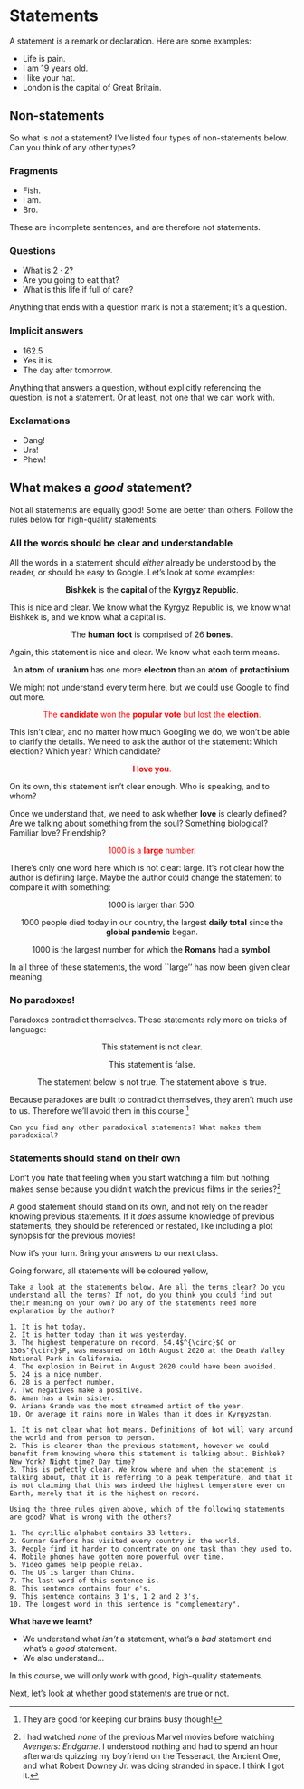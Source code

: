 # Statements

A statement is a remark or declaration. Here are some examples:

- Life is pain.
- I am 19 years old.
- I like your hat.
- London is the capital of Great Britain.

## Non-statements    

So what is *not* a statement? I've listed four types of non-statements below. Can you think of any other types?

### Fragments

- Fish.
- I am.
- Bro.

These are incomplete sentences, and are therefore not statements.
    
### Questions

- What is $2 \cdot 2$?
- Are you going to eat that?
- What is this life if full of care?

Anything that ends with a question mark is not a statement; it's a question.
    
### Implicit answers

- $162.5$
- Yes it is.
- The day after tomorrow.

Anything that answers a question, without explicitly referencing the question, is not a statement. Or at least, not one that we can work with.
    
### Exclamations

- Dang!
- Ura!
- Phew!

## What makes a *good* statement?

Not all statements are equally good! Some are better than others. Follow the rules below for high-quality statements:
    
### All the words should be clear and understandable

All the words in a statement should *either* already be understood by the reader, or should be easy to Google. Let's look at some examples:

<center>

**Bishkek** is the **capital** of the **Kyrgyz Republic**.

</center>

This is nice and clear. We know what the Kyrgyz Republic is, we know what Bishkek is, and we know what a capital is.

<center>

The **human foot** is comprised of 26 **bones**.

</center>

Again, this statement is nice and clear. We know what each term means.
    
<center>

An **atom** of **uranium** has one more **electron** than an **atom** of **protactinium**.

</center>

We might not understand every term here, but we could use Google to find out more.
    
<center>

<span style="color:red">The **candidate** won the **popular vote** but lost the **election**.</span>

</center>

This isn't clear, and no matter how much Googling we do, we won't be able to clarify the details. We need to ask the author of the statement: Which election? Which year? Which candidate?
    
<center>

<span style="color:red">**I love you**.

</center>

On its own, this statement isn't clear enough. Who is speaking, and to whom?

Once we understand that, we need to ask whether **love** is clearly defined? Are we talking about something from the soul? Something biological? Familiar love? Friendship?
    
<center>
        
<span style="color:red">1000 is a **large** number.

</center>

There's only one word here which is not clear: large. It's not clear how the author is defining large. Maybe the author could change the statement to compare it with something:

<center>

1000 is larger than 500.

1000 people died today in our country, the largest **daily total** since the **global pandemic** began.
        
1000 is the largest number for which the **Romans** had a **symbol**.
        
</center>

In all three of these statements, the word ``large'' has now  been given clear meaning.

### No paradoxes!

Paradoxes contradict themselves. These statements rely more on tricks of language:
    
<center>

This statement is not clear.

This statement is false.

The statement below is not true.
The statement above is true. 

</center>
            
Because paradoxes are built to contradict themselves, they aren't much use to us. Therefore we'll avoid them in this course.^[They are good for keeping our brains busy though!]

<div class="alert alert-danger" role="alert">
```exercise
Can you find any other paradoxical statements? What makes them paradoxical?
```  
</div>

### Statements should stand on their own

Don't you hate that feeling when you start watching a film but nothing makes sense because you didn't watch the previous films in the series?^[I had watched *none* of the previous Marvel movies before watching *Avengers: Endgame*. I understood nothing and had to spend an hour afterwards quizzing my boyfriend on the Tesseract, the Ancient One, and what Robert Downey Jr. was doing stranded in space. I think I got it.]
    
A good statement should stand on its own, and not rely on the reader knowing previous statements. If it *does* assume knowledge of previous statements, they should be referenced or restated, like including a plot synopsis for the previous movies!

Now it's your turn. Bring your answers to our next class. 

Going forward, all statements will be coloured yellow, \hl{like this!}

```exercise
Take a look at the statements below. Are all the terms clear? Do you understand all the terms? If not, do you think you could find out their meaning on your own? Do any of the statements need more explanation by the author?
    
1. It is hot today.
2. It is hotter today than it was yesterday.
3. The highest temperature on record, 54.4$^{\circ}$C or 130$^{\circ}$F, was measured on 16th August 2020 at the Death Valley National Park in California.
4. The explosion in Beirut in August 2020 could have been avoided.
5. 24 is a nice number.
6. 28 is a perfect number.
7. Two negatives make a positive.
8. Aman has a twin sister.
9. Ariana Grande was the most streamed artist of the year.
10. On average it rains more in Wales than it does in Kyrgyzstan.
```

```solution
1. It is not clear what hot means. Definitions of hot will vary around the world and from person to person.
2. This is clearer than the previous statement, however we could benefit from knowing where this statement is talking about. Bishkek? New York? Night time? Day time?
3. This is pefectly clear. We know where and when the statement is talking about, that it is referring to a peak temperature, and that it is not claiming that this was indeed the highest temperature ever on Earth, merely that it is the highest on record.

```

```exercise
Using the three rules given above, which of the following statements are good? What is wrong with the others?
    
1. The cyrillic alphabet contains 33 letters.
2. Gunnar Garfors has visited every country in the world.
3. People find it harder to concentrate on one task than they used to.
4. Mobile phones have gotten more powerful over time.
5. Video games help people relax.
6. The US is larger than China.
7. The last word of this sentence is.
8. This sentence contains four e's.
9. This sentence contains 3 1's, 1 2 and 2 3's.
10. The longest word in this sentence is "complementary".
```

<div class="alert alert-success" role="alert">
<strong> What have we learnt? </strong> 

- We understand what *isn't* a statement, what's a *bad* statement and what's a *good* statement. 
- We also understand... 

</div>
    
        
In this course, we will only work with good, high-quality statements.
        
Next, let's look at whether good statements are true or not. 
